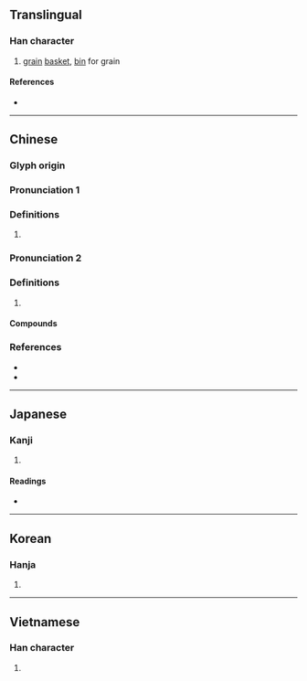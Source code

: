 {{character info/new}}
==Translingual==

===Han character===
{{Han char|rn=31|rad=囗|as=04|sn=7|four=60717|canj=WPU|ids=⿴囗屯}}

# [[grain]] [[basket]], [[bin]] for grain

====References====
* {{Han ref|kx=0217.070|dkj=04704|dj=0444.100|hdz=10714.110|uh=56E4|ud=22244|bh=A779|bd=42873}}

----

==Chinese==
{{zh-forms}}

===Glyph origin===
{{Han etym}}

===Pronunciation 1===
{{zh-pron
|m=tún
|c=tyun4,teon4
|h=pfs=tún
|mn=qz:tûn/xm,zz:thûn/qz,tw:tún
|mn_note=tûn/thûn - literary; tún - vernacular (俗)
|mc=y
|oc=y
|cat=
}}

===Definitions===
{{zh-hanzi}}

# {{rfdef|zh}}

===Pronunciation 2===
{{zh-pron
|m=dùn
|c=deon6
|mn=qz:tǔn/tw,xm,zz:tūn/tún
|mn_note=tǔn/tūn - literary; tún - vernacular (俗)
|mc=y
|oc=y
|cat=
}}

===Definitions===
{{zh-hanzi}}

# {{rfdef|zh}}

====Compounds====
{{zh-der|囤塌|囤子|囤積|囤積居奇|囤聚|火囤}}

===References===
* {{R:twedu|A00730}}
* {{R:yue:Hanzi}}

----

==Japanese==

===Kanji===
{{ja-kanji|grade=|rs=囗04}}

# {{defn|lang=ja|sort=囗04}}

====Readings====
* {{ja-readings|on=[[とん]] (ton), [[どん]] (don)|kun=[[ざる]] (zaru)}}

----

==Korean==

===Hanja===
{{ko-hanja|hangeul=돈|rv=don|mr=ton}}

# {{defn|lang=ko|sort=囗04}}

----

==Vietnamese==

===Han character===
{{vi-hantu|[[độn]], [[đụn]]|rs=囗04}}

# {{defn|lang=vi}}